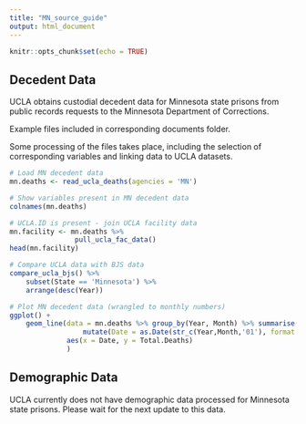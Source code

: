 ```yaml
---
title: "MN_source_guide"
output: html_document
---
```


```r
knitr::opts_chunk$set(echo = TRUE)
```

## Decedent Data

UCLA obtains custodial decedent data for Minnesota state prisons from public records requests to the Minnesota Department of Corrections.

Example files included in corresponding documents folder.

Some processing of the files takes place, including the selection of corresponding variables and linking data to UCLA datasets. 

```r
# Load MN decedent data
mn.deaths <- read_ucla_deaths(agencies = 'MN')

# Show variables present in MN decedent data
colnames(mn.deaths)

# UCLA.ID is present - join UCLA facility data
mn.facility <- mn.deaths %>%
                pull_ucla_fac_data()
head(mn.facility)

# Compare UCLA data with BJS data
compare_ucla_bjs() %>%
    subset(State == 'Minnesota') %>%
    arrange(desc(Year))

# Plot MN decedent data (wrangled to monthly numbers)
ggplot() +
    geom_line(data = mn.deaths %>% group_by(Year, Month) %>% summarise(Total.Deaths = n()) %>% 
                  mutate(Date = as.Date(str_c(Year,Month,'01'), format = '%Y%B%d')),
              aes(x = Date, y = Total.Deaths)
              )

```


## Demographic Data

UCLA currently does not have demographic data processed for Minnesota state prisons. Please wait for the next update to this data. 
